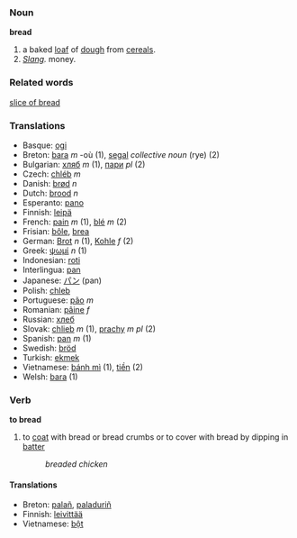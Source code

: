 === Noun ===
'''bread'''

# a baked [[loaf]] of [[dough]] from [[cereal]]s.
# ''[[Slang]].'' money.

=== Related words ===
[[slice of bread]]

=== Translations ===
*Basque: [[ogi]]
*Breton: [[bara]] ''m'' -où (1), [[segal]] ''collective noun'' (rye) (2)
*Bulgarian: [[хляб]] ''m'' (1), [[пари]] ''pl'' (2)
*Czech: [[chléb]] ''m''
*Danish: [[brød]] ''n''
*Dutch: [[brood]] ''n''
*Esperanto: [[pano]]
*Finnish: [[leipä]]
*French: [[pain]] ''m'' (1), [[blé]] ''m'' (2)
*Frisian: [[bôle]], [[brea]]
*German: [[Brot]] ''n'' (1), [[Kohle]] ''f'' (2)
*Greek: [[ψωμί]] ''n'' (1)
*Indonesian: [[roti]]
*Interlingua: [[pan]]
*Japanese: [[パン]] (pan)
*Polish: [[chleb]]
*Portuguese: [[pão]] ''m''
*Romanian: [[pâine]] ''f''
*Russian: [[хлеб]]
*Slovak:  [[chlieb]]  ''m'' (1), [[prachy]] ''m pl'' (2)
*Spanish: [[pan]] ''m'' (1)
*Swedish: [[bröd]]
*Turkish: [[ekmek]]
*Vietnamese: [[bánh mì]] (1), [[tiền]] (2)
*Welsh: [[bara]] (1)

=== Verb ===
'''to bread'''
# to [[coat]] with bread or bread crumbs or to cover with bread by dipping in [[batter]]
#: ''breaded chicken''

==== Translations ====
*Breton: [[palañ]], [[paladuriñ]]
*Finnish: [[leivittää]]
*Vietnamese: [[bột]]